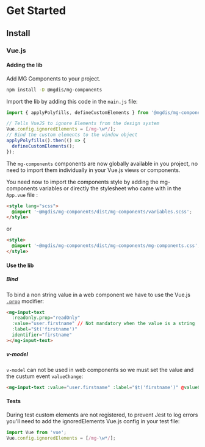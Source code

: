 
<Meta title="Get Started" />

# Get Started

## Install

### Vue.js

#### Adding the lib

Add MG Components to your project.

```bash
npm install -D @mgdis/mg-components
```

Import the lib by adding this code in the `main.js` file:

```js
import { applyPolyfills, defineCustomElements } from '@mgdis/mg-components/loader';

// Tells VueJS to ignore Elements from the design system
Vue.config.ignoredElements = [/mg-\w*/];
// Bind the custom elements to the window object
applyPolyfills().then(() => {
  defineCustomElements();
});
```

The `mg-components` components are now globally available in you project, no need to import them individually in your Vue.js views or components.

You need now to import the components style by adding the mg-components variables or directly the stylesheet who came with in the `App.vue` file :

```html
<style lang="scss">
  @import '~@mgdis/mg-components/dist/mg-components/variables.scss';
</style>
```

or

```html
<style>
  @import '~@mgdis/mg-components/dist/mg-components/mg-components.css';
</style>
```

#### Use the lib

##### Bind

To bind a non string value in a web component we have to use the Vue.js [`.prop`](https://vuejs.org/v2/api/#v-bind) modifier:

```html
<mg-input-text
  :readonly.prop="readOnly"
  :value="user.firstname" // Not mandatory when the value is a string
  :label="$t('firstname')"
  identifier="firstname"
></mg-input-text>
```

##### v-model

`v-model` can not be used in web components so we must set the value and the custum event `valueChange`:

```html
<mg-input-text :value="user.firstname" :label="$t('firstname')" @valueChange="user.firstname = $event.target.value"></mg-input-text>
```

#### Tests

During test custom elements are not registered, to prevent Jest to log errors you'll need to add the ignoredElements Vue.js config in your test file:

```js
import Vue from 'vue';
Vue.config.ignoredElements = [/mg-\w*/];
```

<!--
 TODO
 ### Angular.js
 -->
